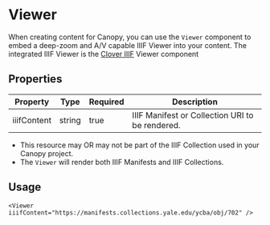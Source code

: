# Viewer

When creating content for Canopy, you can use the `Viewer` component to embed a deep-zoom and A/V capable IIIF Viewer into your content. The integrated IIIF Viewer is the [Clover IIIF](https://samvera-labs.github.io/clover-iiif/) Viewer component

## Properties

| Property    | Type   | Required | Description                                     |
| ----------- | ------ | -------- | ----------------------------------------------- |
| iiifContent | string | true     | IIIF Manifest or Collection URI to be rendered. |

- This resource may OR may not be part of the IIIF Collection used in your Canopy project.
- The `Viewer` will render both IIIF Manifests and IIIF Collections.

## Usage

```mdx copy
<Viewer iiifContent="https://manifests.collections.yale.edu/ycba/obj/702" />
```
